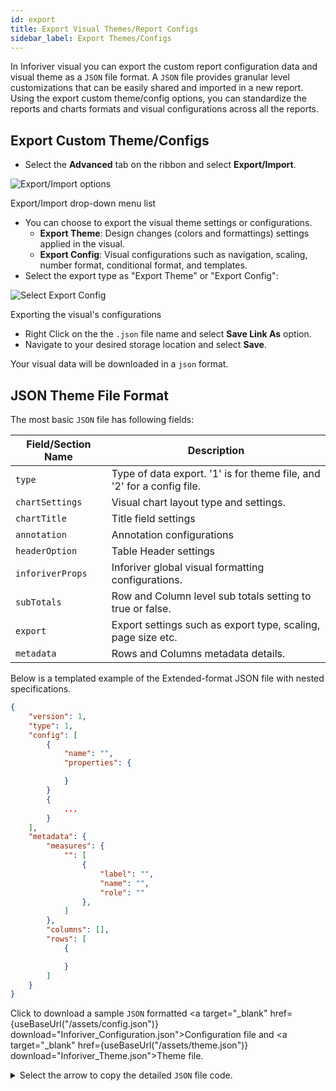 ```yaml
---
id: export
title: Export Visual Themes/Report Configs
sidebar_label: Export Themes/Configs
---
```



In Inforiver visual you can export the custom report configuration data and visual theme as a `JSON` file format.
A `JSON` file provides granular level customizations that can be easily shared and imported in a new report.
Using the export custom theme/config options, you can standardize the reports and charts formats and visual configurations across all the reports.

## Export Custom Theme/Configs

* Select the **Advanced** tab on the ribbon and select **Export/Import**.

<div class="center">
    <Zoom>
        <img
        alt="Export/Import options"
        src={useBaseUrl('img/export/export-import.png')}
        />
    </Zoom>
    <p>Export/Import drop-down menu list</p>
</div>

* You can choose to export the visual theme settings or configurations.
  * **Export Theme**: Design changes (colors and formattings) settings applied in the visual.
  * **Export Config**: Visual configurations such as navigation, scaling, number format, conditional format, and templates.
* Select the export type as "Export Theme" or "Export Config":

<div style={{ textAlign: "center" }}>
    <Zoom>
        <img
        alt="Select Export Config"
        src={useBaseUrl('img/export/export-config.png')}
        />
    </Zoom>
    <p>Exporting the visual's configurations</p>
</div>

* Right Click on the the `.json` file name and select **Save Link As** option.
* Navigate to your desired storage location and select **Save**.
  
Your visual data will be downloaded in a `json` format.

## JSON Theme File Format

The most basic `JSON` file has following fields:

| Field/Section Name | Description                                                            |
|--------------------|------------------------------------------------------------------------|
| `type`             | Type of data export. '1' is for theme file, and '2' for a config file. |
| `chartSettings`    | Visual chart layout type and settings.                                 |
| `chartTitle`       | Title field settings                                                   |
| `annotation`       | Annotation configurations                                              |
| `headerOption`     | Table Header settings                                                  |
| `inforiverProps`   | Inforiver global visual formatting configurations.                     |
| `subTotals`        | Row and Column level sub totals setting to true or false.              |
| `export`           | Export settings such as export type, scaling, page size etc.           |
| `metadata`         | Rows and Columns metadata details.                                     |

Below is a templated example of the Extended-format JSON file with nested specifications.

```json "visualStyles template"
{
    "version": 1,
    "type": 1,
    "config": [
        {
            "name": "",
            "properties": {

            }
        }
        {
            ...
        }
    ],
    "metadata": {
        "measures": {
            "": [
                {
                    "label": "",
                    "name": "",
                    "role": ""
                },
            ]
        },
        "columns": [],
        "rows": [
            {

            }
        ]
    }
}
```

Click to download a sample  `JSON` formatted  <a target="_blank" href={useBaseUrl("/assets/config.json")} download="Inforiver_Configuration.json">Configuration file</a>
 and <a target="_blank" href={useBaseUrl("/assets/theme.json")} download="Inforiver_Theme.json">Theme file</a>.

<details>
<summary>
Select the arrow to copy the detailed <code>JSON</code> file code.
</summary>

```json
{
    "version": 1,
    "type": 2,
    "config": [
        {
            "name": "chartSettings",
            "properties": {
                "layout": "responsive",
                "labelWidth": 150,
                "tableWidth": 75,
                "chartWidth": 150,
                "invertVarianceColor": false,
                "showSubTotalsAsTable": true,
                "enableSingleDrillDown": false,
                "showVarSubTotalsAsTable": false,
                "showTotalAsTable": true,
                "showVarTotalAsTable": false,
                "showTotalFixed": false,
                "freezeCategory": true,
                "rowTotals": true,
                "raggedHierarchy": true,
                "hideBlanks": "category",
                "unbalancedHierarchy": "off",
                "showTable": false,
                "varianceChartType": "varianceBar",
                "groupInColumn": true,
                "compareMesLabelAlign": false,
                "fromSeries": 0,
                "toSeries": 0,
                "dataModified": "",
                "contextMenuPersist": "",
                "chartTypesPersist": "",
                "numberFormatPersist": "",
                "rowHeight": 18,
                "totalColumnPosition": "right",
                "showSideBar": false,
                "enableWordWrap": "labelHeader",
                "enableDrillThrough": false,
                "columnSelection": false,
                "shouldAggregate": false,
                "rowSubtotals": true,
                "gridLineCount": 0,
                "expandRowLevel": null,
                "absoluteSort": true,
                "scaleBand": true,
                "replaceActualWithForecast": false,
                "prefixNullWithUnit": true,
                "calcCellIcon": true,
                "showVisualSumType": false,
                "indianNumberSystem": false,
                "enableColumnAsMeasure": false
            }
        },
        {
            "name": "chartTitle",
            "properties": {
                "show": true,
                "primaryTitleStyle": true,
                "primaryFontSize": 14,
                "primaryFontWeight": "normal",
                "swapPosition": true,
                "secondaryTitleStyle": true,
                "secondaryFontSize": 14,
                "secondaryFontWeight": "normal",
                "measureTitleStyle": true,
                "measureTitleFontSize": 14,
                "measureTitleFontWeight": "normal",
                "chartvalueType": "",
                "unitsSentenceCase": true,
                "unitsFontWeight": "bold",
                "fontColor": "#000000",
                "darkfontColor": "#ffffff",
                "titleAlignment": "different",
                "grandTotalTitle": "",
                "totalColumnSuffix": "Total",
                "totalColumnName": "",
                "topNOthersLabel": "Others",
                "enableTopNOthersSuffix": false,
                "enablePersistFilter": false
            }
        },
        {
            "name": "annotation",
            "properties": {
                "show": true,
                "displayAnnotations": "view",
                "autoFit": true,
                "annotations": "[]",
                "columnAnnotations": "[]",
                "indicatorType": "numbered",
                "indicatorPosition": "default",
                "persistProperty": "{\"bgColor\":\"rgba(255,255,255,0.9)\",\"lineColor\":\"rgba(3,169,244,0.7)\",\"borderColor\":\"rgba(3,169,244,0.7)\",\"iconColor\":\"rgba(0, 120, 212, 0.7)\",\"displayOptions\":4,\"iconSize\":14}",
                "showFootnote": false,
                "rowLevelComments": false,
                "enableReply": true,
                "annotationNote": "grid",
                "annotationHeight": 15,
                "annotationColumnCount": 2,
                "indicatorSize": "12",
                "footNoteHeight": "15",
                "footNoteColumn": 3,
                "showTimestamp": true,
                "showUsername": true,
                "defaultReference": false
            }
        },
        {
            "name": "headerOption",
            "properties": {
                "headerFormatting": true,
                "headerHeight": 35,
                "headerVarianceStyle": "normal",
                "measureBasedHeader": true,
                "deltaOrDiffHeader": false,
                "headerValue": "AC",
                "headerReference": "PY",
                "headerAbsoluteVariance": "ΔPY",
                "headerRelativeVariance": "ΔPY%",
                "headerSortOrder": "[]"
            }
        },
        {
            "name": "inforiverProps",
            "properties": {
                "auditLog": "[{\"action\":\"ADD\",\"meta\":{\"name\":\"Scaling none applied\",\"value\":\"none\"},\"group\":\"SCALING\",\"selection\":[],\"timestamp\":1621410236747},{\"action\":\"ADD\",\"meta\":{\"name\":\"Decimal decrement applied\",\"value\":\"1 Decimal Places\"},\"group\":\"DECIMAL_PLACE\",\"selection\":[],\"timestamp\":1621410239244},{\"action\":\"ADD\",\"meta\":{\"name\":\"Decimal decrement applied\",\"value\":\"0 Decimal Places\"},\"group\":\"DECIMAL_PLACE\",\"selection\":[],\"timestamp\":1621410239558},{\"action\":\"ADD\",\"meta\":{\"name\":\"Calculated Cell added\"},\"group\":\"CALC_CELL\",\"selection\":[{\"rowId\":\"United__States\",\"colId\":\"Grand__Total__AC\",\"type\":1}],\"timestamp\":1621410247675},{\"action\":\"EDIT\",\"meta\":{\"name\":\"Calculated Cell updated\"},\"group\":\"CALC_CELL\",\"selection\":[{\"rowId\":\"United__States\",\"colId\":\"Grand__Total__AC\",\"type\":1}],\"timestamp\":1621410253002},{\"action\":\"ADD\",\"meta\":{\"name\":\"Calculated Cell added\"},\"group\":\"CALC_CELL\",\"selection\":[{\"rowId\":\"India\",\"colId\":\"Grand__Total__AC\",\"type\":1}],\"timestamp\":1621410298322},{\"action\":\"EDIT\",\"meta\":{\"name\":\"Calculated Cell updated\"},\"group\":\"CALC_CELL\",\"selection\":[{\"rowId\":\"India\",\"colId\":\"Grand__Total__AC\",\"type\":1}],\"timestamp\":1621410305045},{\"action\":\"REMOVE\",\"meta\":{\"name\":\"Calculated Cell removed\"},\"group\":\"CALC_CELL\",\"selection\":[{\"rowId\":\"India\",\"colId\":\"Grand__Total__AC\",\"type\":1}],\"timestamp\":1621410308742},{\"action\":\"ADD\",\"meta\":{\"name\":\"Calculated Cell added\"},\"group\":\"CALC_CELL\",\"selection\":[{\"rowId\":\"India\",\"colId\":\"Grand__Total__AC\",\"type\":1}],\"timestamp\":1621410312122},{\"action\":\"EDIT\",\"meta\":{\"name\":\"Calculated Cell updated\"},\"group\":\"CALC_CELL\",\"selection\":[{\"rowId\":\"India\",\"colId\":\"Grand__Total__AC\",\"type\":1}],\"timestamp\":1621410317302},{\"action\":\"ADD\",\"meta\":{\"name\":\"Calculated Cell added\"},\"group\":\"CALC_CELL\",\"selection\":[{\"rowId\":\"Brazil\",\"colId\":\"Grand__Total__AC1\",\"type\":1}],\"timestamp\":1621410325443},{\"action\":\"EDIT\",\"meta\":{\"name\":\"Calculated Cell updated\"},\"group\":\"CALC_CELL\",\"selection\":[{\"rowId\":\"Brazil\",\"colId\":\"Grand__Total__AC\",\"type\":1}],\"timestamp\":1621410332829},{\"action\":\"ADD\",\"meta\":{\"name\":\"Calculated Column added\",\"value\":\"Measure\"},\"group\":\"CALC_COL\",\"selection\":[{\"rowId\":null,\"colId\":\"CALC_COL_1\",\"name\":\"New Measure1\",\"type\":3}],\"timestamp\":1621410339983},{\"action\":\"EDIT\",\"meta\":{\"name\":\"Calculated Cell updated\"},\"group\":\"CALC_CELL\",\"selection\":[{\"rowId\":\"Brazil\",\"colId\":\"Grand__Total__AC1\",\"type\":1}],\"timestamp\":1621410363757},{\"action\":\"EDIT\",\"meta\":{\"name\":\"Calculated Column updated\"},\"group\":\"CALC_COL\",\"selection\":[{\"rowId\":null,\"colId\":\"CALC_COL_1\",\"name\":\"AVERAGEEXZERONEG\",\"type\":3}],\"timestamp\":1621410518809},{\"action\":\"ADD\",\"meta\":{\"name\":\"Calculated Column added\",\"value\":\"Measure\"},\"group\":\"CALC_COL\",\"selection\":[{\"rowId\":null,\"colId\":\"CALC_COL_2\",\"name\":\"New Measure1\",\"type\":3}],\"timestamp\":1621410558916},{\"action\":\"EDIT\",\"meta\":{\"name\":\"Calculated Column updated\"},\"group\":\"CALC_COL\",\"selection\":[{\"rowId\":null,\"colId\":\"CALC_COL_2\",\"name\":\"AVERAGEEXNEG\",\"type\":3}],\"timestamp\":1621410704024},{\"action\":\"ADD\",\"meta\":{\"name\":\"Calculated Column added\",\"value\":\"Measure\"},\"group\":\"CALC_COL\",\"selection\":[{\"rowId\":null,\"colId\":\"CALC_COL_3\",\"name\":\"New Measure1\",\"type\":3}],\"timestamp\":1621415112413},{\"action\":\"EDIT\",\"meta\":{\"name\":\"Calculated Column updated\"},\"group\":\"CALC_COL\",\"selection\":[{\"rowId\":null,\"colId\":\"CALC_COL_3\",\"name\":\"ABS \",\"type\":3}],\"timestamp\":1621415152550},{\"action\":\"ADD\",\"meta\":{\"name\":\"Calculated Column added\",\"value\":\"Measure\"},\"group\":\"CALC_COL\",\"selection\":[{\"rowId\":null,\"colId\":\"CALC_COL_4\",\"name\":\"New Measure1\",\"type\":3}],\"timestamp\":1621415187327},{\"action\":\"EDIT\",\"meta\":{\"name\":\"Calculated Column updated\"},\"group\":\"CALC_COL\",\"selection\":[{\"rowId\":null,\"colId\":\"CALC_COL_4\",\"name\":\"MIN\",\"type\":3}],\"timestamp\":1621415260618},{\"action\":\"EDIT\",\"meta\":{\"name\":\"Calculated Column updated\"},\"group\":\"CALC_COL\",\"selection\":[{\"rowId\":null,\"colId\":\"CALC_COL_4\",\"name\":\"MIN\",\"type\":3}],\"timestamp\":1621415269257},{\"action\":\"EDIT\",\"meta\":{\"name\":\"Calculated Column updated\"},\"group\":\"CALC_COL\",\"selection\":[{\"rowId\":null,\"colId\":\"CALC_COL_4\",\"name\":\"MIN\",\"type\":3}],\"timestamp\":1621415272795},{\"action\":\"ADD\",\"meta\":{\"name\":\"Calculated Column added\",\"value\":\"Measure\"},\"group\":\"CALC_COL\",\"selection\":[{\"rowId\":null,\"colId\":\"CALC_COL_5\",\"name\":\"New Measure1\",\"type\":3}],\"timestamp\":1621415281977},{\"action\":\"EDIT\",\"meta\":{\"name\":\"Calculated Column updated\"},\"group\":\"CALC_COL\",\"selection\":[{\"rowId\":null,\"colId\":\"CALC_COL_5\",\"name\":\"MAX\",\"type\":3}],\"timestamp\":1621415303445},{\"action\":\"EDIT\",\"meta\":{\"name\":\"Calculated Column updated\"},\"group\":\"CALC_COL\",\"selection\":[{\"rowId\":null,\"colId\":\"CALC_COL_5\",\"name\":\"MAX\",\"type\":3}],\"timestamp\":1621415309361},{\"action\":\"ADD\",\"meta\":{\"name\":\"Calculated Column added\",\"value\":\"Measure\"},\"group\":\"CALC_COL\",\"selection\":[{\"rowId\":null,\"colId\":\"CALC_COL_6\",\"name\":\"New Measure1\",\"type\":3}],\"timestamp\":1621415325988},{\"action\":\"EDIT\",\"meta\":{\"name\":\"Calculated Column updated\"},\"group\":\"CALC_COL\",\"selection\":[{\"rowId\":null,\"colId\":\"CALC_COL_6\",\"name\":\"POWER\",\"type\":3}],\"timestamp\":1621415393185},{\"action\":\"ADD\",\"meta\":{\"name\":\"Calculated Column added\",\"value\":\"Measure\"},\"group\":\"CALC_COL\",\"selection\":[{\"rowId\":null,\"colId\":\"CALC_COL_7\",\"name\":\"New Measure1\",\"type\":3}],\"timestamp\":1621415441344},{\"action\":\"EDIT\",\"meta\":{\"name\":\"Calculated Column updated\"},\"group\":\"CALC_COL\",\"selection\":[{\"rowId\":null,\"colId\":\"CALC_COL_7\",\"name\":\"SQRT\",\"type\":3}],\"timestamp\":1621415467467},{\"action\":\"ADD\",\"meta\":{\"name\":\"Calculated Column added\",\"value\":\"Measure\"},\"group\":\"CALC_COL\",\"selection\":[{\"rowId\":null,\"colId\":\"CALC_COL_8\",\"name\":\"New Measure1\",\"type\":3}],\"timestamp\":1621415532454},{\"action\":\"EDIT\",\"meta\":{\"name\":\"Calculated Column updated\"},\"group\":\"CALC_COL\",\"selection\":[{\"rowId\":null,\"colId\":\"CALC_COL_8\",\"name\":\"EXP\",\"type\":3}],\"timestamp\":1621415569291},{\"action\":\"EDIT\",\"meta\":{\"name\":\"Calculated Column updated\"},\"group\":\"CALC_COL\",\"selection\":[{\"rowId\":null,\"colId\":\"CALC_COL_8\",\"name\":\"EXP\",\"type\":3}],\"timestamp\":1621415657830},{\"action\":\"EDIT\",\"meta\":{\"name\":\"Calculated Column updated\"},\"group\":\"CALC_COL\",\"selection\":[{\"rowId\":null,\"colId\":\"CALC_COL_8\",\"name\":\"EXP\",\"type\":3}],\"timestamp\":1621415664233},{\"action\":\"EDIT\",\"meta\":{\"name\":\"Calculated Column updated\"},\"group\":\"CALC_COL\",\"selection\":[{\"rowId\":null,\"colId\":\"CALC_COL_8\",\"name\":\"EXP\",\"type\":3}],\"timestamp\":1621415737281},{\"action\":\"EDIT\",\"meta\":{\"name\":\"Calculated Column updated\"},\"group\":\"CALC_COL\",\"selection\":[{\"rowId\":null,\"colId\":\"CALC_COL_8\",\"name\":\"EXP\",\"type\":3}],\"timestamp\":1621415829243},{\"action\":\"ADD\",\"meta\":{\"name\":\"Calculated Column added\",\"value\":\"Measure\"},\"group\":\"CALC_COL\",\"selection\":[{\"rowId\":null,\"colId\":\"CALC_COL_9\",\"name\":\"New Measure1\",\"type\":3}],\"timestamp\":1621415876463},{\"action\":\"EDIT\",\"meta\":{\"name\":\"Calculated Column updated\"},\"group\":\"CALC_COL\",\"selection\":[{\"rowId\":null,\"colId\":\"CALC_COL_9\",\"name\":\"Dummy values\",\"type\":3}],\"timestamp\":1621415905438},{\"action\":\"EDIT\",\"meta\":{\"name\":\"Calculated Column updated\"},\"group\":\"CALC_COL\",\"selection\":[{\"rowId\":null,\"colId\":\"CALC_COL_9\",\"name\":\"Dummy values\",\"type\":3}],\"timestamp\":1621415920151},{\"action\":\"EDIT\",\"meta\":{\"name\":\"Calculated Column updated\"},\"group\":\"CALC_COL\",\"selection\":[{\"rowId\":null,\"colId\":\"CALC_COL_9\",\"name\":\"Dummy values\",\"type\":3}],\"timestamp\":1621415934026},{\"action\":\"EDIT\",\"meta\":{\"name\":\"Calculated Column updated\"},\"group\":\"CALC_COL\",\"selection\":[{\"rowId\":null,\"colId\":\"CALC_COL_8\",\"name\":\"EXP\",\"type\":3}],\"timestamp\":1621415949513},{\"action\":\"ADD\",\"meta\":{\"name\":\"Calculated Column added\",\"value\":\"Measure\"},\"group\":\"CALC_COL\",\"selection\":[{\"rowId\":null,\"colId\":\"CALC_COL_10\",\"name\":\"New Measure1\",\"type\":3}],\"timestamp\":1621416064638},{\"action\":\"EDIT\",\"meta\":{\"name\":\"Calculated Column updated\"},\"group\":\"CALC_COL\",\"selection\":[{\"rowId\":null,\"colId\":\"CALC_COL_10\",\"name\":\"LOG\",\"type\":3}],\"timestamp\":1621416109728},{\"action\":\"EDIT\",\"meta\":{\"name\":\"Calculated Column updated\"},\"group\":\"CALC_COL\",\"selection\":[{\"rowId\":null,\"colId\":\"CALC_COL_10\",\"name\":\"LOG\",\"type\":3}],\"timestamp\":1621416123388},{\"action\":\"ADD\",\"meta\":{\"name\":\"Calculated Column added\",\"value\":\"Measure\"},\"group\":\"CALC_COL\",\"selection\":[{\"rowId\":null,\"colId\":\"CALC_COL_11\",\"name\":\"New Measure1\",\"type\":3}],\"timestamp\":1621416163517},{\"action\":\"EDIT\",\"meta\":{\"name\":\"Calculated Column updated\"},\"group\":\"CALC_COL\",\"selection\":[{\"rowId\":null,\"colId\":\"CALC_COL_11\",\"name\":\"Round\",\"type\":3}],\"timestamp\":1621416192037},{\"action\":\"ADD\",\"meta\":{\"name\":\"Calculated Column added\",\"value\":\"Measure\"},\"group\":\"CALC_COL\",\"selection\":[{\"rowId\":null,\"colId\":\"CALC_COL_12\",\"name\":\"New Measure1\",\"type\":3}],\"timestamp\":1621416272196},{\"action\":\"EDIT\",\"meta\":{\"name\":\"Calculated Column updated\"},\"group\":\"CALC_COL\",\"selection\":[{\"rowId\":null,\"colId\":\"CALC_COL_12\",\"name\":\"CEILING\",\"type\":3}],\"timestamp\":1621416308676},{\"action\":\"EDIT\",\"meta\":{\"name\":\"Calculated Column updated\"},\"group\":\"CALC_COL\",\"selection\":[{\"rowId\":null,\"colId\":\"CALC_COL_12\",\"name\":\"CEILING\",\"type\":3}],\"timestamp\":1621416392313},{\"action\":\"EDIT\",\"meta\":{\"name\":\"Calculated Column updated\"},\"group\":\"CALC_COL\",\"selection\":[{\"rowId\":null,\"colId\":\"CALC_COL_12\",\"name\":\"CEILING\",\"type\":3}],\"timestamp\":1621416481128},{\"action\":\"ADD\",\"meta\":{\"name\":\"Calculated Column added\",\"value\":\"Measure\"},\"group\":\"CALC_COL\",\"selection\":[{\"rowId\":null,\"colId\":\"CALC_COL_13\",\"name\":\"New Measure1\",\"type\":3}],\"timestamp\":1621416501027},{\"action\":\"EDIT\",\"meta\":{\"name\":\"Calculated Column updated\"},\"group\":\"CALC_COL\",\"selection\":[{\"rowId\":null,\"colId\":\"CALC_COL_13\",\"name\":\"Floor\",\"type\":3}],\"timestamp\":1621416882992},{\"action\":\"EDIT\",\"meta\":{\"name\":\"Calculated Column updated\"},\"group\":\"CALC_COL\",\"selection\":[{\"rowId\":null,\"colId\":\"CALC_COL_13\",\"name\":\"Floor\",\"type\":3}],\"timestamp\":1621417010029},{\"action\":\"EDIT\",\"meta\":{\"name\":\"Calculated Column updated\"},\"group\":\"CALC_COL\",\"selection\":[{\"rowId\":null,\"colId\":\"CALC_COL_13\",\"name\":\"Floor\",\"type\":3}],\"timestamp\":1621417028806},{\"action\":\"ADD\",\"meta\":{\"name\":\"Calculated Column added\",\"value\":\"Measure\"},\"group\":\"CALC_COL\",\"selection\":[{\"rowId\":null,\"colId\":\"CALC_COL_14\",\"name\":\"New Measure1\",\"type\":3}],\"timestamp\":1621417238157},{\"action\":\"EDIT\",\"meta\":{\"name\":\"Calculated Column updated\"},\"group\":\"CALC_COL\",\"selection\":[{\"rowId\":null,\"colId\":\"CALC_COL_14\",\"name\":\"New Measure1\",\"type\":3}],\"timestamp\":1621417306041},{\"action\":\"EDIT\",\"meta\":{\"name\":\"Calculated Column updated\"},\"group\":\"CALC_COL\",\"selection\":[{\"rowId\":null,\"colId\":\"CALC_COL_14\",\"name\":\"New Measure1\",\"type\":3}],\"timestamp\":1621417337056},{\"action\":\"EDIT\",\"meta\":{\"name\":\"Calculated Column updated\"},\"group\":\"CALC_COL\",\"selection\":[{\"rowId\":null,\"colId\":\"CALC_COL_14\",\"name\":\"New Measure1\",\"type\":3}],\"timestamp\":1621417349959},{\"action\":\"EDIT\",\"meta\":{\"name\":\"Calculated Column updated\"},\"group\":\"CALC_COL\",\"selection\":[{\"rowId\":null,\"colId\":\"CALC_COL_14\",\"name\":\"New Measure1\",\"type\":3}],\"timestamp\":1621417490637},{\"action\":\"ADD\",\"meta\":{\"name\":\"Calculated Column added\",\"value\":\"Measure\"},\"group\":\"CALC_COL\",\"selection\":[{\"rowId\":null,\"colId\":\"CALC_COL_15\",\"name\":\"New Measure2\",\"type\":3}],\"timestamp\":1621417653428},{\"action\":\"EDIT\",\"meta\":{\"name\":\"Calculated Column updated\"},\"group\":\"CALC_COL\",\"selection\":[{\"rowId\":null,\"colId\":\"CALC_COL_15\",\"name\":\"IF\",\"type\":3}],\"timestamp\":1621417705185},{\"action\":\"EDIT\",\"meta\":{\"name\":\"Calculated Column updated\"},\"group\":\"CALC_COL\",\"selection\":[{\"rowId\":null,\"colId\":\"CALC_COL_15\",\"name\":\"IF\",\"type\":3}],\"timestamp\":1621417706440},{\"action\":\"ADD\",\"meta\":{\"name\":\"Calculated Column added\",\"value\":\"Measure\"},\"group\":\"CALC_COL\",\"selection\":[{\"rowId\":null,\"colId\":\"CALC_COL_16\",\"name\":\"New Measure2\",\"type\":3}],\"timestamp\":1621417757956},{\"action\":\"EDIT\",\"meta\":{\"name\":\"Calculated Column updated\"},\"group\":\"CALC_COL\",\"selection\":[{\"rowId\":null,\"colId\":\"CALC_COL_16\",\"name\":\"SWITCH\",\"type\":3}],\"timestamp\":1621417822041},{\"action\":\"EDIT\",\"meta\":{\"name\":\"Calculated Column updated\"},\"group\":\"CALC_COL\",\"selection\":[{\"rowId\":null,\"colId\":\"CALC_COL_16\",\"name\":\"SWITCH\",\"type\":3}],\"timestamp\":1621418120483},{\"action\":\"EDIT\",\"meta\":{\"name\":\"Calculated Column updated\"},\"group\":\"CALC_COL\",\"selection\":[{\"rowId\":null,\"colId\":\"CALC_COL_16\",\"name\":\"SWITCH\",\"type\":3}],\"timestamp\":1621418140873},{\"action\":\"ADD\",\"meta\":{\"name\":\"Calculated Column added\",\"value\":\"Measure\"},\"group\":\"CALC_COL\",\"selection\":[{\"rowId\":null,\"colId\":\"CALC_COL_17\",\"name\":\"New Measure2\",\"type\":3}],\"timestamp\":1621418285508},{\"action\":\"EDIT\",\"meta\":{\"name\":\"Calculated Column updated\"},\"group\":\"CALC_COL\",\"selection\":[{\"rowId\":null,\"colId\":\"CALC_COL_17\",\"name\":\"AND\",\"type\":3}],\"timestamp\":1621418468877},{\"action\":\"EDIT\",\"meta\":{\"name\":\"Calculated Column updated\"},\"group\":\"CALC_COL\",\"selection\":[{\"rowId\":null,\"colId\":\"CALC_COL_17\",\"name\":\"OR\",\"type\":3}],\"timestamp\":1621418502906},{\"action\":\"EDIT\",\"meta\":{\"name\":\"Calculated Column updated\"},\"group\":\"CALC_COL\",\"selection\":[{\"rowId\":null,\"colId\":\"CALC_COL_17\",\"name\":\"XOR\",\"type\":3}],\"timestamp\":1621418694051},{\"action\":\"ADD\",\"meta\":{\"name\":\"Calculated Column added\",\"value\":\"Measure\"},\"group\":\"CALC_COL\",\"selection\":[{\"rowId\":null,\"colId\":\"CALC_COL_18\",\"name\":\"New Measure2\",\"type\":3}],\"timestamp\":1621424988793},{\"action\":\"REMOVE\",\"meta\":{\"name\":\"Calculated Column removed\"},\"group\":\"CALC_COL\",\"selection\":[{\"rowId\":null,\"colId\":\"CALC_COL_18\",\"name\":\"New Measure2\",\"type\":3}],\"timestamp\":1621425000696},{\"action\":\"EDIT\",\"meta\":{\"name\":\"Calculated Column updated\"},\"group\":\"CALC_COL\",\"selection\":[{\"rowId\":null,\"colId\":\"CALC_COL_12\",\"name\":\"CEILING\",\"type\":3}],\"timestamp\":1621425068982},{\"action\":\"EDIT\",\"meta\":{\"name\":\"Calculated Column updated\"},\"group\":\"CALC_COL\",\"selection\":[{\"rowId\":null,\"colId\":\"CALC_COL_12\",\"name\":\"CEILING\",\"type\":3}],\"timestamp\":1621425082681},{\"action\":\"EDIT\",\"meta\":{\"name\":\"Calculated Column updated\"},\"group\":\"CALC_COL\",\"selection\":[{\"rowId\":null,\"colId\":\"CALC_COL_14\",\"name\":\"New Measure1\",\"type\":3}],\"timestamp\":1621425810290},{\"action\":\"EDIT\",\"meta\":{\"name\":\"Calculated Column updated\"},\"group\":\"CALC_COL\",\"selection\":[{\"rowId\":null,\"colId\":\"CALC_COL_15\",\"name\":\"IF(Dummy values>1,\\\"True\\\",\\\"False\\\")\",\"type\":3}],\"timestamp\":1621453230821},{\"action\":\"EDIT\",\"meta\":{\"name\":\"Calculated Column updated\"},\"group\":\"CALC_COL\",\"selection\":[{\"rowId\":null,\"colId\":\"CALC_COL_15\",\"name\":\"IF(Dummy values>1,\\\"True\\\",\\\"False\\\")\",\"type\":3}],\"timestamp\":1621453323620},{\"action\":\"EDIT\",\"meta\":{\"name\":\"Calculated Column updated\"},\"group\":\"CALC_COL\",\"selection\":[{\"rowId\":null,\"colId\":\"CALC_COL_15\",\"name\":\"IF(Dummy values>1,\\\"True\\\",\\\"False\\\")\",\"type\":3}],\"timestamp\":1621453351946},{\"action\":\"EDIT\",\"meta\":{\"name\":\"Calculated Column updated\"},\"group\":\"CALC_COL\",\"selection\":[{\"rowId\":null,\"colId\":\"CALC_COL_15\",\"name\":\"IF(Dummy values>1,\\\"True\\\",\\\"False\\\")\",\"type\":3}],\"timestamp\":1621453357568},{\"action\":\"EDIT\",\"meta\":{\"name\":\"Calculated Column updated\"},\"group\":\"CALC_COL\",\"selection\":[{\"rowId\":null,\"colId\":\"CALC_COL_15\",\"name\":\"IF(Dummy values>1,\\\"True\\\",\\\"False\\\")\",\"type\":3}],\"timestamp\":1621453369675},{\"action\":\"EDIT\",\"meta\":{\"name\":\"Calculated Column updated\"},\"group\":\"CALC_COL\",\"selection\":[{\"rowId\":null,\"colId\":\"CALC_COL_15\",\"name\":\"IF(Dummy values>1,\\\"True\\\",\\\"False\\\")\",\"type\":3}],\"timestamp\":1621453390781},{\"action\":\"EDIT\",\"meta\":{\"name\":\"Calculated Column updated\"},\"group\":\"CALC_COL\",\"selection\":[{\"rowId\":null,\"colId\":\"CALC_COL_15\",\"name\":\"IF(Dummy values>1,\\\"True\\\",\\\"False\\\")\",\"type\":3}],\"timestamp\":1621453410561},{\"action\":\"EDIT\",\"meta\":{\"name\":\"Calculated Column updated\"},\"group\":\"CALC_COL\",\"selection\":[{\"rowId\":null,\"colId\":\"CALC_COL_15\",\"name\":\"IF(Dummy values>1,\\\"True\\\",\\\"False\\\")\",\"type\":3}],\"timestamp\":1621453416952},{\"action\":\"EDIT\",\"meta\":{\"name\":\"Calculated Column updated\"},\"group\":\"CALC_COL\",\"selection\":[{\"rowId\":null,\"colId\":\"CALC_COL_15\",\"name\":\"IF(Dummy values>1,\\\"True\\\",\\\"False\\\")\",\"type\":3}],\"timestamp\":1621453440870},{\"action\":\"ADD\",\"meta\":{\"name\":\"Scaling 1000000000 applied\",\"value\":\"1000000000\"},\"group\":\"SCALING\",\"selection\":[],\"timestamp\":1621953985784},{\"action\":\"ADD\",\"meta\":{\"name\":\"Scaling 1000000 applied\",\"value\":\"1000000\"},\"group\":\"SCALING\",\"selection\":[],\"timestamp\":1621953989836},{\"action\":\"ADD\",\"meta\":{\"name\":\"Percentage applied\",\"value\":\"%\"},\"group\":\"PERCENTAGE\",\"selection\":[{\"colId\":\"Grand__Total__CALC_COL_6\",\"type\":3}],\"timestamp\":1621954004134},{\"action\":\"REMOVE\",\"meta\":{\"name\":\"Percentage removed\",\"value\":\"%\"},\"group\":\"PERCENTAGE\",\"selection\":[{\"colId\":\"Grand__Total__CALC_COL_6\",\"type\":3}],\"timestamp\":1621954008116},{\"action\":\"ADD\",\"meta\":{\"name\":\"Percentage applied\",\"value\":\"%\"},\"group\":\"PERCENTAGE\",\"selection\":[{\"colId\":\"Grand__Total__CALC_COL_7\",\"type\":3}],\"timestamp\":1621954011254},{\"action\":\"REMOVE\",\"meta\":{\"name\":\"Percentage removed\",\"value\":\"%\"},\"group\":\"PERCENTAGE\",\"selection\":[{\"colId\":\"Grand__Total__CALC_COL_7\",\"type\":3}],\"timestamp\":1621954012302}]",
                "globalStyles": "{\"fontFamily\":\"RobotoMono, monospace\",\"fontSize\":\"12\",\"fontWeight\":\"normal\",\"hierarchyfontWeight\":\"bold\",\"varianceBarFont\":12,\"headerFormat\":false,\"headerHeight\":30,\"headerFontSize\":\"14px\",\"headerFontColor\":\"#000000\",\"headerBGColor\":\"#ffffff\",\"rotateLabels\":{\"enabled\":false,\"angle\":0},\"headerLabelOrient\":\"initial\",\"isHeightUpdatedManually\":false,\"textColor\":\"#212121\",\"rowHeight\":18}",
                "numberFormatting": "{\"enabled\":true,\"formatType\":\"default\",\"enablePrefixAsUnit\":true,\"ibcsformat\":false,\"thousandSeperator\":\",\",\"decimalSeperator\":\".\",\"noOfDecimal\":2,\"noOfDecimalPercent\":2,\"prefix\":\"\",\"suffix\":\"\",\"scalingFactor\":\"1000000\",\"showScalingUnit\":false,\"customizeScalingLabel\":false,\"thousands\":\"k\",\"billions\":\"b\",\"millions\":\"m\",\"trillion\":\"t\",\"semanticFormatting\":false,\"positiveValueColor\":\"#8DB901\",\"positiveValueFormat\":\"x\",\"negativeValueColor\":\"#FB0209\",\"negativeValueFormat\":\"-x\",\"showZeroAs\":\"zero\",\"customZeroText\":\"\",\"showNullAs\":\"blank\",\"customNullText\":\"\",\"showPercentageSymbol\":false}",
                "themeColors": "{\"showTable\":false,\"valueColor\":\"\",\"invertVarianceColor\":false,\"positiveColor\":\"#7BCA01\",\"negativeColor\":\"#FF000A\",\"chartTheme\":\"trafficlights\",\"chartThemeTable\":false,\"themeType\":\"trafficlights\",\"previousThemeType\":\"trafficlights\",\"tableThemeType\":false,\"highContrast\":null,\"enableRowHover\":\"off\",\"rowHoverColor\":\"#f5f5f5\",\"rowOddColor\":\"#ffffff\",\"rowEvenColor\":\"#f5f5f5\",\"toolbarTheme\":\"light\"}",
                "gridStyles": "{\"majorGridLines\":\"single\",\"minorGridLines\":\"solid\",\"rowGrandTotalLine\":true,\"compactSplitLine\":false,\"compactSplitLineColor\":\"#A6A6A6\",\"chartSpacing\":false,\"topBottomSpace\":5,\"leftRightSpace\":5,\"titleAndChartSpace\":10,\"indentSpacing\":15,\"majorGridColor\":\"#666666\",\"minorGridColor\":\"#C8C8C8\",\"gridBackground\":\"#FFFFFF\",\"lineStyleColor\":\"#666666\",\"lineStyleFormat\":\"solid\",\"enableCategoryLabelColor\":false,\"categoryLabelColor\":\"#DDDDDD\"}",
                "viewmode": false,
                "readMode": false,
                "runtimeEditorChanges": "",
                "columnTitleConfigs": "[{\"value\":\"Value 1\",\"id\":\"AC\",\"levelId\":\"measuresTitle\"},{\"value\":\"Value 2\",\"id\":\"AC1\",\"levelId\":\"measuresTitle\"}]",
                "outliers": "{\"enableOutlier\": false,\"min\": 0,\"max\": 0}",
                "pagination": "{\"pageNo\":0,\"hierarchyLevel\":\"\",\"enable\":false,\"view\":\"browser\",\"smartProps\":{\"showAsScroll\":true,\"hierarchyLevel\":null},\"pageRowCount\":10,\"paginationHeight\":20,\"currentPageNumber\":0,\"autoRowCount\":\"hide\"}",
                "totalUtility": "{\"rowGrandTotal\":false,\"rowGrandTotalPosition\":\"below\",\"rowSubTotalPosition\":\"clear\",\"columnGrandTotal\":false,\"columnGrandTotalPosition\":\"clear\",\"columnSubTotalPosition\":\"right\",\"freezeTotal\":true}",
                "dataUtility": "[]",
                "tableState": "{\"rowHierarchyLevel\":{},\"compareMeasure\":null,\"expandCollapseIcon\":\"none\",\"showExpandCollapse\":false,\"columnHierarchyLevel\":{},\"headerHeight\":25}",
                "sorting": "[]",
                "chartCustomTitle": "{\"secondaryTitle\": \"\", \"measureTitle\": \"\", \"primaryTitle\": \"\", \"customTitle\": \"\"}",
                "rowOrderConfig": "{\"enabled\": false,\"rowOrderConfig\": {},\"rowOrderConfigMeta\":{} }",
                "dynamicrowHideData": "",
                "rowBulkSelect": "{\"enableRowSelect\":false, \"rowSelectConfig\": {}}",
                "rowExpandCollapseOptions": "{\"rows\":{},\"gridState\":null,\"levelStates\":[],\"maxLevelExpanded\":null}",
                "calculatedColumns": "[{\"id\":\"CALC_COL_1\",\"name\":\"AVERAGEEXZERONEG\",\"formula\":\"AVERAGEEXZERONEG( AC, AC1)\",\"category\":[],\"measures\":[],\"desc\":\"Returns the average (arithmetic mean) of its arguments excluding zeros and negatives, which can be numbers or node references\",\"dataMap\":{},\"operation\":\"FXP\",\"deps\":null,\"offset\":0,\"isHierarchyColumn\":false,\"position\":2,\"aggregation\":null},{\"id\":\"CALC_COL_2\",\"name\":\"AVERAGEEXNEG\",\"formula\":\"AVERAGEEXNEG(AC, AC1)\",\"category\":[],\"measures\":[],\"desc\":\"Returns the average (arithmetic mean) of its arguments excluding negatives, which can be numbers or node references\",\"dataMap\":{},\"operation\":\"FXP\",\"deps\":null,\"offset\":0,\"isHierarchyColumn\":false,\"position\":3,\"aggregation\":null},{\"id\":\"CALC_COL_3\",\"name\":\"ABS \",\"formula\":\"ABS(AC)\",\"category\":[],\"measures\":[],\"desc\":\"Returns the absolute value of a number, a number without its sign\",\"dataMap\":{},\"operation\":\"FXP\",\"deps\":null,\"offset\":0,\"isHierarchyColumn\":false,\"position\":4,\"aggregation\":null},{\"id\":\"CALC_COL_4\",\"name\":\"MIN\",\"formula\":\"MIN(AC,AC1)\",\"category\":[],\"measures\":[],\"desc\":\"Returns the smallest number in a set of values. Node references also accepted as arguments\",\"dataMap\":{},\"operation\":\"FXP\",\"deps\":null,\"offset\":0,\"isHierarchyColumn\":false,\"position\":4,\"aggregation\":null},{\"id\":\"CALC_COL_5\",\"name\":\"MAX\",\"formula\":\"MAX(AC,AC1)\",\"category\":[],\"measures\":[],\"desc\":\"\",\"dataMap\":{},\"operation\":\"FXP\",\"deps\":null,\"offset\":0,\"isHierarchyColumn\":false,\"position\":4,\"aggregation\":null},{\"id\":\"CALC_COL_6\",\"name\":\"POWER\",\"formula\":\"POW(AC,2)\",\"category\":[],\"measures\":[],\"desc\":\"\\tReturns the result of a number raised to a power\",\"dataMap\":{},\"operation\":\"FXP\",\"deps\":null,\"offset\":0,\"isHierarchyColumn\":false,\"position\":6,\"aggregation\":null},{\"id\":\"CALC_COL_7\",\"name\":\"SQRT\",\"formula\":\"SQRT(CALC_COL_6)\",\"category\":[],\"measures\":[],\"desc\":\"Returns the square root of a number\",\"dataMap\":{},\"operation\":\"FXP\",\"deps\":null,\"offset\":0,\"isHierarchyColumn\":false,\"position\":6,\"aggregation\":null},{\"id\":\"CALC_COL_8\",\"name\":\"EXP\",\"formula\":\"EXP(CALC_COL_9)\",\"category\":[],\"measures\":[],\"desc\":\"Returns e raised to the power of a given number\",\"dataMap\":{},\"operation\":\"FXP\",\"deps\":null,\"offset\":0,\"isHierarchyColumn\":false,\"position\":6,\"aggregation\":null},{\"id\":\"CALC_COL_9\",\"name\":\"Dummy values\",\"formula\":\"AC/AC1\",\"category\":[],\"measures\":[],\"desc\":\"\",\"dataMap\":{},\"operation\":\"FXP\",\"deps\":null,\"offset\":0,\"isHierarchyColumn\":false,\"position\":8,\"aggregation\":null},{\"id\":\"CALC_COL_10\",\"name\":\"LOG\",\"formula\":\"LOG(CALC_COL_7,10)\",\"category\":[],\"measures\":[],\"desc\":\"\\tReturns the logarithm of a number to the base you specify\",\"dataMap\":{},\"operation\":\"FXP\",\"deps\":null,\"offset\":0,\"isHierarchyColumn\":false,\"position\":10,\"aggregation\":null},{\"id\":\"CALC_COL_11\",\"name\":\"Round\",\"formula\":\"ROUND(CALC_COL_10)\",\"category\":[],\"measures\":[],\"desc\":\"Returns the round of a number\",\"dataMap\":{},\"operation\":\"FXP\",\"deps\":null,\"offset\":0,\"isHierarchyColumn\":false,\"position\":11,\"aggregation\":null},{\"id\":\"CALC_COL_12\",\"name\":\"CEILING\",\"formula\":\"CEILING(CALC_COL_9,2)\",\"category\":[],\"measures\":[],\"desc\":\"Returns the floor of a number\\t\",\"dataMap\":{},\"operation\":\"FXP\",\"deps\":null,\"offset\":0,\"isHierarchyColumn\":false,\"position\":13,\"aggregation\":null},{\"id\":\"CALC_COL_13\",\"name\":\"Floor\",\"formula\":\"FLOOR(CALC_COL_9,2)\",\"category\":[],\"measures\":[],\"desc\":\"\",\"dataMap\":{},\"operation\":\"FXP\",\"deps\":null,\"offset\":0,\"isHierarchyColumn\":false,\"position\":14,\"aggregation\":null},{\"id\":\"CALC_COL_14\",\"name\":\"New Measure1\",\"formula\":\"CONCATENATE(\\\"The exp is value \\\", CALC_COL_8)\",\"category\":[],\"measures\":[],\"desc\":\"\",\"dataMap\":{},\"operation\":\"FXP\",\"deps\":null,\"offset\":0,\"isHierarchyColumn\":false,\"position\":14,\"aggregation\":null},{\"id\":\"CALC_COL_15\",\"name\":\"IF(Dummy values>1,\\\"True\\\",\\\"False\\\")\",\"formula\":\"IF(CALC_COL_9>1, \\\"True\\\",\\\"False\\\" )\",\"category\":[],\"measures\":[],\"desc\":\"\",\"dataMap\":{},\"operation\":\"FXP\",\"deps\":null,\"offset\":0,\"isHierarchyColumn\":false,\"position\":16,\"aggregation\":null},{\"id\":\"CALC_COL_16\",\"name\":\"SWITCH\",\"formula\":\"SWITCH(AC1,11762717, \\\"Worst\\\", 5349456,\\\"Bad\\\")\",\"category\":[],\"measures\":[],\"desc\":\"\",\"dataMap\":{},\"operation\":\"FXP\",\"deps\":null,\"offset\":0,\"isHierarchyColumn\":false,\"position\":17,\"aggregation\":null},{\"id\":\"CALC_COL_17\",\"name\":\"XOR\",\"formula\":\"IF(XOR(location == \\\"United States\\\", CALC_COL_13 == -2), 10,0)\",\"category\":[],\"measures\":[],\"desc\":\"\",\"dataMap\":{},\"operation\":\"FXP\",\"deps\":null,\"offset\":0,\"isHierarchyColumn\":false,\"position\":18,\"aggregation\":null}]",
                "manageMeasures": "[{\"label\":\"Value 1\",\"id\":\"AC\",\"name\":\"Measure.2020 new cases\",\"order\":0,\"visible\":true,\"measureType\":\"data\"},{\"label\":\"2021 new cases\",\"id\":\"AC1\",\"name\":\"Measure.2021 new cases\",\"order\":1,\"visible\":true,\"measureType\":\"data\"},{\"label\":\"AVERAGEEXZERONEG\",\"id\":\"CALC_COL_1\",\"name\":\"CALC_COL_1\",\"order\":2,\"visible\":true,\"measureType\":\"data\"},{\"label\":\"AVERAGEEXNEG\",\"id\":\"CALC_COL_2\",\"name\":\"CALC_COL_2\",\"order\":3,\"visible\":true,\"measureType\":\"data\"},{\"label\":\"ABS \",\"id\":\"CALC_COL_3\",\"name\":\"CALC_COL_3\",\"order\":4,\"visible\":true,\"measureType\":\"data\"},{\"label\":\"MIN\",\"id\":\"CALC_COL_4\",\"name\":\"CALC_COL_4\",\"order\":5,\"visible\":true,\"measureType\":\"data\"},{\"label\":\"MAX\",\"id\":\"CALC_COL_5\",\"name\":\"CALC_COL_5\",\"order\":6,\"visible\":true,\"measureType\":\"data\"},{\"label\":\"POWER\",\"id\":\"CALC_COL_6\",\"name\":\"CALC_COL_6\",\"order\":7,\"visible\":true,\"measureType\":\"data\"},{\"label\":\"SQRT\",\"id\":\"CALC_COL_7\",\"name\":\"CALC_COL_7\",\"order\":8,\"visible\":true,\"measureType\":\"data\"},{\"label\":\"Dummy values\",\"id\":\"CALC_COL_9\",\"name\":\"CALC_COL_9\",\"order\":9,\"visible\":true,\"measureType\":\"data\"},{\"label\":\"EXP\",\"id\":\"CALC_COL_8\",\"name\":\"CALC_COL_8\",\"order\":10,\"visible\":true,\"measureType\":\"data\"},{\"label\":\"LOG\",\"id\":\"CALC_COL_10\",\"name\":\"CALC_COL_10\",\"order\":11,\"visible\":true,\"measureType\":\"data\"},{\"label\":\"Round\",\"id\":\"CALC_COL_11\",\"name\":\"CALC_COL_11\",\"order\":12,\"visible\":true,\"measureType\":\"data\"},{\"label\":\"CEILING\",\"id\":\"CALC_COL_12\",\"name\":\"CALC_COL_12\",\"order\":13,\"visible\":true,\"measureType\":\"data\"},{\"label\":\"Floor\",\"id\":\"CALC_COL_13\",\"name\":\"CALC_COL_13\",\"order\":14,\"visible\":true,\"measureType\":\"data\"},{\"label\":\"New Measure1\",\"id\":\"CALC_COL_14\",\"name\":\"CALC_COL_14\",\"order\":15,\"visible\":true,\"measureType\":\"data\"},{\"label\":\"IF(Dummy values>1,\\\"True\\\",\\\"False\\\")\",\"id\":\"CALC_COL_15\",\"name\":\"CALC_COL_15\",\"order\":16,\"visible\":true,\"measureType\":\"data\"},{\"label\":\"SWITCH\",\"id\":\"CALC_COL_16\",\"name\":\"CALC_COL_16\",\"order\":17,\"visible\":true,\"measureType\":\"data\"},{\"label\":\"XOR\",\"id\":\"CALC_COL_17\",\"name\":\"CALC_COL_17\",\"order\":18,\"visible\":true,\"measureType\":\"data\"}]",
                "invertRows": "{\"valueRow\":{}, \"signRow\":{}}",
                "resultRows": "{}",
                "invertSettings": "additionMethod",
                "columnMeta": "{\"Grand__Total__CALC_COL_1\":{},\"Grand__Total__CALC_COL_6\":{},\"Grand__Total__CALC_COL_8\":{},\"Grand__Total__CALC_COL_14\":{},\"World_Covid_Cases.location\":{},\"Grand__Total__AC\":{},\"Grand__Total__AC1\":{},\"Grand__Total__CALC_COL_2\":{},\"Grand__Total__CALC_COL_3\":{},\"Grand__Total__CALC_COL_4\":{},\"Grand__Total__CALC_COL_5\":{},\"Grand__Total__CALC_COL_7\":{},\"Grand__Total__CALC_COL_9\":{},\"Grand__Total__CALC_COL_10\":{},\"Grand__Total__CALC_COL_11\":{},\"Grand__Total__CALC_COL_12\":{},\"Grand__Total__CALC_COL_13\":{},\"Grand__Total__CALC_COL_15\":{},\"Grand__Total__CALC_COL_16\":{},\"Grand__Total__CALC_COL_17\":{}}",
                "chartTypes": "{}",
                "headerLabelFormat": "{}",
                "rowCellFormatting": "{}",
                "sparklineConfig": "{}",
                "bulletConfig": "{}",
                "dynamicRowIcon": false,
                "showChildCount": false,
                "calculatedCells": "[{\"id\":1,\"formula\":\"-X_United__States.C_Grand__Total__AC\",\"rowId\":\"United__States\",\"columnId\":\"Grand__Total__AC\"},{\"id\":2,\"formula\":\"-X_India.C_Grand__Total__AC\",\"rowId\":\"India\",\"columnId\":\"Grand__Total__AC\"},{\"id\":3,\"formula\":\"-X_Brazil.C_Grand__Total__AC\",\"rowId\":\"Brazil\",\"columnId\":\"Grand__Total__AC1\"}]",
                "virtualRoleColumnMap": "{}",
                "filter": "{rules: [],combinator: \"and\",not: false}",
                "enablePersistFilter": false,
                "search": "{\"category\":null,\"searchString\":\"\",\"tokens\":[]}",
                "aggregationType": "sum",
                "columnExpandCollapse": "{}",
                "sectionBreak": "{\"enabled\":false,\"breakBy\":\"\"}",
                "layoutType": "tabular",
                "autoFitEnabled": false,
                "toolbarTheme": "light",
                "columnGroupConfig": "{}",
                "alertFilter": "[]",
                "rowHeightsConfig": "{}",
                "showCategorySign": false,
                "summarySettings": "{\"forceMultiLine\":\"false\",\"rowLayout\":\"multi\",\"columnCount\":2,\"autoFit\":true,\"detailGridHeight\":300,\"detailXPadding\":10,\"detailYPadding\":10,\"detailBreakBy\":\"\",\"showAggregation\":false,\"detailLayout\":\"table\",\"pageFilter\":[],\"showGroupBorder\":true,\"groupBorderGap\":10,\"showSummaryHeader\":true,\"showSummaryFooter\":false}",
                "dynamicRowConfig": "[]",
                "ranking": "{\"rules\":[],\"othersLabel\":\"Others\",\"enableOthersSuffix\":false,\"enableOthersCount\":true}",
                "dimensionExplorer": "{\"selectedMeasure\":\"\",\"filterValues\":{},\"dimensions\":[],\"showPanel\":false}",
                "autoFitOptions": "{\"autoFit\":false,\"lockColumnWidth\":false,\"uniformColumnWidth\":{\"enabled\":false,\"width\":null}}",
                "commentList": "[]",
                "isRowHide": false,
                "templateConfig": "{\"template\":\"Spreadsheet\",\"type\":\"excel\"}",
                "layout": "TABLE",
                "formatConfig": "{\"row\":{},\"column\":{\"Grand__Total__CALC_COL_14\":[{\"order\":14,\"format\":{\"6\":3}},{\"order\":15,\"format\":{\"6\":1}},{\"order\":16,\"format\":{\"6\":3}},{\"order\":17,\"format\":{\"6\":2}}],\"Grand__Total__CALC_COL_15\":[{\"order\":21,\"format\":{\"1\":true}},{\"order\":22,\"format\":{\"1\":false}},{\"order\":23,\"format\":{\"3\":\"#00e600\"}}],\"Grand__Total__CALC_COL_9\":[{\"order\":24,\"format\":{\"3\":\"#00e600\"}}]},\"cell\":{\"Brazil#$@Grand__Total__CALC_COL_10\":[{\"order\":25,\"format\":{\"1\":true}},{\"order\":26,\"format\":{\"1\":false}},{\"order\":27,\"format\":{\"1\":true}}],\"Brazil#$@Grand__Total__CALC_COL_11\":[{\"order\":28,\"format\":{\"1\":true}},{\"order\":29,\"format\":{\"2\":true}}],\"Brazil#$@Grand__Total__CALC_COL_15\":[{\"order\":30,\"format\":{\"2\":true}},{\"order\":31,\"format\":{\"2\":false}},{\"order\":32,\"format\":{\"1\":true}},{\"order\":33,\"format\":{\"1\":false}}]},\"measure\":{\"CALC_COL_8\":[{\"order\":0,\"format\":{\"11\":0}},{\"order\":1,\"format\":{\"11\":1}},{\"order\":3,\"format\":{\"11\":0}},{\"order\":4,\"format\":{\"11\":0}},{\"order\":5,\"format\":{\"11\":1}},{\"order\":6,\"format\":{\"11\":2}}],\"CALC_COL_9\":[{\"order\":2,\"format\":{\"11\":1}},{\"order\":7,\"format\":{\"11\":2}}],\"CALC_COL_10\":[{\"order\":8,\"format\":{\"11\":1}},{\"order\":9,\"format\":{\"11\":2}}],\"CALC_COL_11\":[{\"order\":10,\"format\":{\"11\":1}},{\"order\":11,\"format\":{\"11\":2}},{\"order\":12,\"format\":{\"11\":1}},{\"order\":13,\"format\":{\"11\":0}}],\"CALC_COL_14\":[{\"order\":18,\"format\":{\"11\":0}},{\"order\":19,\"format\":{\"11\":0}},{\"order\":20,\"format\":{\"11\":0}}],\"CALC_COL_6\":[{\"order\":34,\"format\":{\"10\":true}},{\"order\":35,\"format\":{\"10\":false}}],\"CALC_COL_7\":[{\"order\":36,\"format\":{\"10\":true}},{\"order\":37,\"format\":{\"10\":false}}],\"Measure.2021 new cases\":[{\"order\":38,\"format\":{\"8\":\"$\"}},{\"order\":39,\"format\":{\"9\":\"#\"}}]},\"formatSize\":40}",
                "subTotalHeight": "10",
                "grandTotalHeight": "10",
                "layoutSizes": "{\"tableWidth\":75,\"chartWidth\":150,\"labelWidth\":150}",
                "cfProps": "{\"enabled\":\"true\",\"rules\":[{\"enabled\":true,\"isNewRule\":false,\"highlightedMeasure\":\"delPY_PER\",\"name\":\"delPY_PER-1332665842\",\"displayName\":\"AC - PY % <= -10\",\"basedOn\":\"PY\",\"includeTotal\":false,\"ruleFor\":\"child\",\"isColumnRule\":false,\"colorScaleIconPosition\":\"right\",\"colorScaleApplyTo\":\"seq\",\"isIconGroupAltered\":false,\"autoFontColor\":true,\"colorScaleColorFor\":\"icon\",\"colorOnly\":false,\"invertColor\":false,\"enableRating\":false,\"enableCustom\":false,\"colorScheme\":{\"selectedColorScheme\":\"Blues\",\"numberOfRanges\":5,\"colors\":[\"#d0e1f2\",\"#94c4df\",\"#4a98c9\",\"#1764ab\",\"#08306b\"],\"minColor\":\"red\",\"middleColor\":\"blue\",\"maxColor\":\"green\"},\"targetValues\":[{\"from\":0,\"to\":100,\"fromPercentage\":0,\"toPercentage\":10,\"color\":\"#E66C37\"},{\"from\":0,\"to\":100,\"fromPercentage\":10,\"toPercentage\":30,\"color\":\"#D9B300\"},{\"from\":0,\"to\":100,\"fromPercentage\":30,\"toPercentage\":100,\"color\":\"#008000\"}],\"targetValueType\":\"percent\",\"iconGroupValues\":[{\"from\":0,\"to\":100,\"fromPercentage\":0,\"toPercentage\":10,\"color\":\"#E66C37\",\"iconConfig\":{\"icon\":\"Cancel\",\"isCustomIcon\":false,\"customIconBase64Value\":\"\"}},{\"from\":0,\"to\":100,\"fromPercentage\":10,\"toPercentage\":30,\"color\":\"#D9B300\",\"iconConfig\":{\"icon\":\"exclamation-mark\",\"isCustomIcon\":false,\"customIconBase64Value\":\"\"}},{\"from\":0,\"to\":100,\"fromPercentage\":30,\"toPercentage\":100,\"color\":\"#008000\",\"iconConfig\":{\"icon\":\"Accept\",\"isCustomIcon\":false,\"customIconBase64Value\":\"\"}}],\"textValues\":[{\"from\":0,\"to\":100,\"fromPercentage\":0,\"toPercentage\":20,\"color\":\"#000000\",\"text\":\"VERY LOW\"},{\"from\":0,\"to\":100,\"fromPercentage\":20,\"toPercentage\":40,\"color\":\"#000000\",\"text\":\"LOW\"},{\"from\":0,\"to\":100,\"fromPercentage\":40,\"toPercentage\":60,\"color\":\"#000000\",\"text\":\"MEDIUM\"},{\"from\":0,\"to\":100,\"fromPercentage\":60,\"toPercentage\":80,\"color\":\"#000000\",\"text\":\"HIGH\"},{\"from\":0,\"to\":100,\"fromPercentage\":80,\"toPercentage\":100,\"color\":\"#000000\",\"text\":\"VERY HIGH\"}],\"rankingBuckets\":[{\"from\":0,\"to\":100,\"fromPercentage\":0,\"toPercentage\":9,\"color\":\"#caddf0\"},{\"from\":0,\"to\":100,\"fromPercentage\":9,\"toPercentage\":18,\"color\":\"#b4d3e9\"},{\"from\":0,\"to\":100,\"fromPercentage\":18,\"toPercentage\":27,\"color\":\"#9ac8e0\"},{\"from\":0,\"to\":100,\"fromPercentage\":27,\"toPercentage\":36,\"color\":\"#7bb7d9\"},{\"from\":0,\"to\":100,\"fromPercentage\":36,\"toPercentage\":45,\"color\":\"#5ea5d1\"},{\"from\":0,\"to\":100,\"fromPercentage\":45,\"toPercentage\":54,\"color\":\"#4594c7\"},{\"from\":0,\"to\":100,\"fromPercentage\":54,\"toPercentage\":63,\"color\":\"#3080bd\"},{\"from\":0,\"to\":100,\"fromPercentage\":63,\"toPercentage\":72,\"color\":\"#1d6cb1\"},{\"from\":0,\"to\":100,\"fromPercentage\":72,\"toPercentage\":81,\"color\":\"#0e58a2\"},{\"from\":0,\"to\":100,\"fromPercentage\":81,\"toPercentage\":90,\"color\":\"#084489\"},{\"from\":0,\"to\":100,\"fromPercentage\":90,\"toPercentage\":100,\"color\":\"#08306b\"}],\"rankingBucketsValueType\":\"percent\",\"iconGroupValueType\":\"percent\",\"textValueType\":\"percent\",\"icons\":[\"Cancel\",\"exclamation-mark\",\"Accept\"],\"conditionalOperator\":\"or\",\"conditions\":[{\"name\":\"Condition 0\",\"basedOn\":\"delPY_PER\",\"ruleType\":\"singleMeasure\",\"valueType\":\"static\",\"comparisonMeasure\":\"delPY_PER\",\"operator\":\"<=\",\"comparisonValue\":-10,\"from\":0,\"to\":100,\"aggregationType\":\"includes\",\"calculationType1\":\"value\",\"calculationValue1\":0,\"calculationMeasure1\":\"PY\",\"calculationOperator\":\"+\",\"calculationType2\":\"measure\",\"calculationValue2\":100,\"calculationMeasure2\":\"PY\",\"dimension\":\"\",\"dimensionMembers\":[],\"comparisonText\":\"\",\"count\":10,\"fromMeasure\":\"PY\",\"toMeasure\":\"PY\"}],\"bold\":false,\"italic\":false,\"underline\":false,\"underlineColor\":\"#000000\",\"applyTextColor\":true,\"color\":\"#FF4400\",\"applyBackgroundColor\":false,\"background\":null,\"isIconPresent\":false,\"iconPosition\":\"right\",\"iconColor\":\"#e66c37\",\"icon\":\"ChevronUpMed\",\"isCustomIcon\":false,\"customIconBase64Value\":\"\",\"customIconName\":\"\",\"text\":\"\",\"shapeCount\":5,\"shapeColor\":\"#e66c37\",\"columnRuleType\":\"default\"},{\"enabled\":true,\"highlightedMeasure\":\"AC\",\"name\":\"-1909329913\",\"displayName\":\"Rule 1\",\"basedOn\":\"AC\",\"excludeRowTotal\":false,\"excludeColumnTotal\":false,\"ruleFor\":\"both\",\"columnRuleType\":\"default\",\"colorScaleIconPosition\":\"right\",\"colorScaleApplyTo\":\"seq\",\"isIconGroupAltered\":false,\"autoFontColor\":true,\"colorScaleColorFor\":\"icon\",\"colorOnly\":false,\"invertColor\":false,\"enableRating\":false,\"enableCustom\":false,\"colorScheme\":{\"selectedColorScheme\":\"Blues\",\"numberOfRanges\":5,\"colors\":[\"#d0e1f2\",\"#94c4df\",\"#4a98c9\",\"#1764ab\",\"#08306b\"],\"minColor\":\"red\",\"middleColor\":\"blue\",\"maxColor\":\"green\"},\"targetValues\":[{\"from\":1,\"to\":6699788,\"fromPercentage\":0,\"toPercentage\":33,\"color\":\"rgba(230,108,55,0.8)\"},{\"from\":6699788,\"to\":13399575,\"fromPercentage\":33,\"toPercentage\":66,\"color\":\"rgba(217,179,0,0.8)\"},{\"from\":13399575,\"to\":20099362,\"fromPercentage\":66,\"toPercentage\":100,\"color\":\"rgba(0,128,0,0.8)\"}],\"targetValueType\":\"percent\",\"iconGroupValues\":[{\"from\":1,\"to\":6699788,\"fromPercentage\":0,\"toPercentage\":33,\"color\":\"rgba(230,108,55,0.8)\",\"iconConfig\":{\"icon\":\"Cancel\",\"isCustomIcon\":false,\"customIconBase64Value\":\"\"}},{\"from\":6699788,\"to\":13399575,\"fromPercentage\":33,\"toPercentage\":66,\"color\":\"rgba(217,179,0,0.8)\",\"iconConfig\":{\"icon\":\"exclamation-mark\",\"isCustomIcon\":false,\"customIconBase64Value\":\"\"}},{\"from\":13399575,\"to\":20099362,\"fromPercentage\":66,\"toPercentage\":100,\"color\":\"rgba(0,128,0,0.8)\",\"iconConfig\":{\"icon\":\"Accept\",\"isCustomIcon\":false,\"customIconBase64Value\":\"\"}}],\"textValues\":[{\"from\":1,\"to\":4019873.2,\"fromPercentage\":0,\"toPercentage\":20,\"color\":\"#D64550\",\"text\":\"VERY LOW\",\"iconConfig\":{\"icon\":\"Cancel\",\"isCustomIcon\":false,\"customIconBase64Value\":\"\"}},{\"from\":4019873.2,\"to\":8039745.4,\"fromPercentage\":20,\"toPercentage\":40,\"color\":\"#F5C4AF\",\"text\":\"LOW\",\"iconConfig\":{\"icon\":\"exclamation-mark\",\"isCustomIcon\":false,\"customIconBase64Value\":\"\"}},{\"from\":8039745.4,\"to\":12059617.6,\"fromPercentage\":40,\"toPercentage\":60,\"color\":\"#F0E199\",\"text\":\"MEDIUM\",\"iconConfig\":{\"icon\":\"Accept\",\"isCustomIcon\":false,\"customIconBase64Value\":\"\"}},{\"from\":12059617.6,\"to\":16079489.8,\"fromPercentage\":60,\"toPercentage\":80,\"color\":\"#00B300\",\"text\":\"HIGH\",\"iconConfig\":{\"isCustomIcon\":false,\"customIconBase64Value\":\"\"}},{\"from\":16079489.8,\"to\":20099362,\"fromPercentage\":80,\"toPercentage\":100,\"color\":\"#008000\",\"text\":\"VERY HIGH\",\"iconConfig\":{\"isCustomIcon\":false,\"customIconBase64Value\":\"\"}}],\"rankingBuckets\":[{\"from\":1,\"to\":1827215.64,\"fromPercentage\":0,\"toPercentage\":9,\"color\":\"#caddf0\"},{\"from\":1827215.64,\"to\":3654430.27,\"fromPercentage\":9,\"toPercentage\":18,\"color\":\"#b4d3e9\"},{\"from\":3654430.27,\"to\":5481644.91,\"fromPercentage\":18,\"toPercentage\":27,\"color\":\"#9ac8e0\"},{\"from\":5481644.91,\"to\":7308859.55,\"fromPercentage\":27,\"toPercentage\":36,\"color\":\"#7bb7d9\"},{\"from\":7308859.55,\"to\":9136074.18,\"fromPercentage\":36,\"toPercentage\":45,\"color\":\"#5ea5d1\"},{\"from\":9136074.18,\"to\":10963288.82,\"fromPercentage\":45,\"toPercentage\":54,\"color\":\"#4594c7\"},{\"from\":10963288.82,\"to\":12790503.45,\"fromPercentage\":54,\"toPercentage\":63,\"color\":\"#3080bd\"},{\"from\":12790503.45,\"to\":14617718.09,\"fromPercentage\":63,\"toPercentage\":72,\"color\":\"#1d6cb1\"},{\"from\":14617718.09,\"to\":16444932.73,\"fromPercentage\":72,\"toPercentage\":81,\"color\":\"#0e58a2\"},{\"from\":16444932.73,\"to\":18272147.36,\"fromPercentage\":81,\"toPercentage\":90,\"color\":\"#084489\"},{\"from\":18272147.36,\"to\":20099362,\"fromPercentage\":90,\"toPercentage\":100,\"color\":\"#08306b\"}],\"rankingBucketsValueType\":\"percent\",\"iconGroupValueType\":\"percent\",\"textValueType\":\"percent\",\"textColorFor\":\"font\",\"icons\":[\"Cancel\",\"exclamation-mark\",\"Accept\"],\"conditionalOperator\":\"or\",\"conditions\":[{\"name\":\"Condition 0\",\"basedOn\":\"CALC_COL_4\",\"ruleType\":\"singleMeasure\",\"valueType\":\"static\",\"comparisonMeasure\":\"CALC_COL_4\",\"operator\":\"<\",\"comparisonValue\":200000,\"from\":0,\"to\":100,\"aggregationType\":\"includes\",\"calculationType1\":\"value\",\"calculationValue1\":0,\"calculationMeasure1\":\"AC\",\"calculationOperator\":\"+\",\"calculationType2\":\"measure\",\"calculationValue2\":100,\"calculationMeasure2\":\"AC\",\"dimension\":\"\",\"dimensionMembers\":[],\"comparisonText\":\"\",\"count\":10,\"fromMeasure\":\"AC\",\"toMeasure\":\"AC\"}],\"bold\":false,\"italic\":false,\"underline\":false,\"underlineColor\":\"#000000\",\"applyTextColor\":true,\"color\":\"#FF4400\",\"applyBackgroundColor\":false,\"background\":null,\"isIconPresent\":false,\"iconPosition\":\"right\",\"iconColor\":\"#e66c37\",\"icon\":\"ChevronUpMed\",\"isCustomIcon\":false,\"customIconBase64Value\":\"\",\"customIconName\":\"\",\"text\":\"\",\"textDetailPosition\":\"none\",\"shapeCount\":5,\"shapeColor\":\"#e66c37\",\"ratingDetailPosition\":\"none\"}]}",
                "pinnedRowIds": "[]",
                "rowGroupConfig": "{}",
                "columnHierarchyReorder": "{\"colOrderConfig\": {},\"colOrderConfigMeta\": {}}",
                "compareHeader": "{\"hasMultiselect\": false, \"left\":{\"label\":\"\",\"values\":[]},\"right\":{\"label\":\"\",\"values\":[]}}"
            }
        },
        {
            "name": "subTotals",
            "properties": {
                "rowSubtotals": true,
                "perRowLevel": true,
                "columnSubtotals": true,
                "perColumnLevel": true,
                "levelSubtotalEnabled": true
            }
        },
        {
            "name": "export",
            "properties": {
                "exportSettings": "{\"exportType\":\"matrix\",\"scaling\":\"1\",\"scaleRatio\":\"0\",\"pageSize\":\"a4\",\"columnWidth\":\"normal\",\"orientation\":\"l\",\"margin\":\"md\",\"logo\":{\"filename\":\"\",\"base64\":\"\",\"width\":60,\"height\":30},\"title\":\"\",\"subTitle\":\"\",\"displaydate\":true,\"pageNumber\":true,\"pageLabel\":\"1\",\"footerNote\":\"\",\"printApproach\":\"rowFirst\"}"
            }
        }
    ],
    "metadata": {
        "measures": {
            "AC": [
                {
                    "label": "2020 new cases",
                    "name": "Measure.2020 new cases",
                    "role": "AC"
                },
                {
                    "label": "2021 new cases",
                    "name": "Measure.2021 new cases",
                    "role": "AC"
                }
            ]
        },
        "columns": [],
        "rows": [
            {
                "id": "World_Covid_Cases.location",
                "label": "location"
            }
        ]
    }
}
```

</details>
